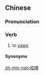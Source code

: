 ==Chinese==
{{zh-forms|alt=哈肺}}

===Pronunciation===
{{zh-pron
|mn=xm:hà-hi/qz:há-hi/kh,tp,tn,sx,km,mg,hc,tc:hah-hì/lk:hah-hǐ
|cat=v
}}

===Verb===
{{zh-verb}}

# {{lb|zh|Min Nan}} to [[yawn]]

====Synonyms====
{{zh-dial|打呵欠}}

[[zh-min-nan:哈唏]]